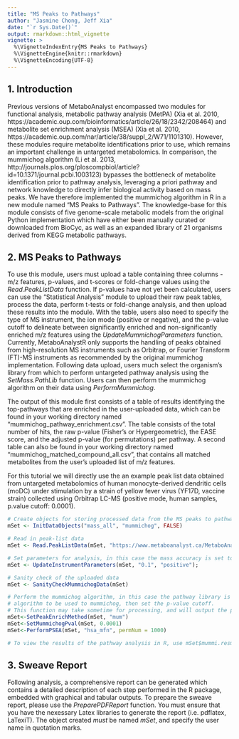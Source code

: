 ```yaml
---
title: "MS Peaks to Pathways"
author: "Jasmine Chong, Jeff Xia"
date: "`r Sys.Date()`"
output: rmarkdown::html_vignette
vignette: >
  %\VignetteIndexEntry{MS Peaks to Pathways}
  %\VignetteEngine{knitr::rmarkdown}
  %\VignetteEncoding{UTF-8}
---
```


## 1. Introduction

Previous versions of MetaboAnalyst encompassed two modules for functional analysis, metabolic pathway analysis (MetPA) (Xia et al. 2010, https://academic.oup.com/bioinformatics/article/26/18/2342/208464) and metabolite set enrichment analysis (MSEA) (Xia et al. 2010, https://academic.oup.com/nar/article/38/suppl_2/W71/1101310). However, these modules require metabolite identifications prior to use, which remains an important challenge in untargeted metabolomics. In comparison, the mummichog algorithm (Li et al. 2013, http://journals.plos.org/ploscompbiol/article?id=10.1371/journal.pcbi.1003123) bypasses the bottleneck of metabolite identification prior to pathway analysis, leveraging a priori pathway and network knowledge to directly infer biological activity based on mass peaks. We have therefore implemented the mummichog algorithm in R in a new module named “MS Peaks to Pathways”. The knowledge-base for this module consists of five genome-scale metabolic models from the original Python implementation which have either been manually curated or downloaded from BioCyc, as well as an expanded library of 21 organisms derived from KEGG metabolic pathways.

## 2. MS Peaks to Pathways

To use this module, users must upload a table containing three columns - m/z features, p-values, and t-scores or fold-change values using the *Read.PeakListData* function. If p-values have not yet been calculated, users can use the "Statistical Analysis" module to upload their raw peak tables, process the data, perform t-tests or fold-change analysis, and then upload these results into the module. With the table, users also need to specify the type of MS instrument, the ion mode (positive or negative), and the p-value cutoff to delineate between significantly enriched and non-significantly enriched m/z features using the *UpdateMummichogParameters* function. Currently, MetaboAnalystR only supports the handling of peaks obtained from high-resolution MS instruments such as Orbitrap, or Fourier Transform (FT)-MS instruments as recommended by the original mummichog implementation. Following data upload, users much select the organism’s library from which to perform untargeted pathway analysis using the *SetMass.PathLib* function. Users can then perform the mummichog algorithm on their data using *PerformMummichog*.

The output of this module first consists of a table of results identifying the top-pathways that are enriched in the user-uploaded data, which can be found in your working directory named "mummichog_pathway_enrichment.csv". The table consists of the total number of hits, the raw p-value (Fisher’s or Hypergeometric), the EASE score, and the adjusted p-value (for permutations) per pathway. A second table can also be found in your working directory named "mummichog_matched_compound_all.csv", that contains all matched metabolites from the user’s uploaded list of m/z features. 

For this tutorial we will directly use the an example peak list data obtained from untargeted metabolomics of human monocyte-derived dendritic cells (moDC) under stimulation by a strain of yellow fever virus (YF17D, vaccine strain) collected using Orbitrap LC-MS (positive mode, human samples, p.value cutoff: 0.0001).

```r
# Create objects for storing processed data from the MS peaks to pathways module
mSet <- InitDataObjects("mass_all", "mummichog", FALSE)

# Read in peak-list data
mSet <- Read.PeakListData(mSet, "https://www.metaboanalyst.ca/MetaboAnalyst/resources/data/mummichog_mzs.txt");

# Set parameters for analysis, in this case the mass accuracy is set to 3 ppm, the mode of the MS instrument is positive, and the p-value cut-off is 0.0001
mSet <- UpdateInstrumentParameters(mSet, "0.1", "positive");

# Sanity check of the uploaded data
mSet <- SanityCheckMummichogData(mSet)

# Perform the mummichog algorithm, in this case the pathway library is from the human MFN model. First set the 
# algorithm to be used to mummichog, then set the p-value cutoff.
# This function may take sometime for processing, and will output the pathway-results and the compound matching tables in your working directory
mSet<-SetPeakEnrichMethod(mSet, "mum")
mSet<-SetMummichogPval(mSet, 0.0001)
mSet<-PerformPSEA(mSet, "hsa_mfn", permNum = 1000)

# To view the results of the pathway analysis in R, use mSet$mummi.resmat

```

## 3. Sweave Report

Following analysis, a comprehensive report can be generated which contains a detailed description of each step performed in the R package, embedded with graphical and tabular outputs. To prepare the sweave report, please use the *PreparePDFReport* function. You must ensure that you have the nexessary Latex libraries to generate the report (i.e. pdflatex, LaTexiT). The object created *must* be named *mSet*, and specify the user name in quotation marks. 
